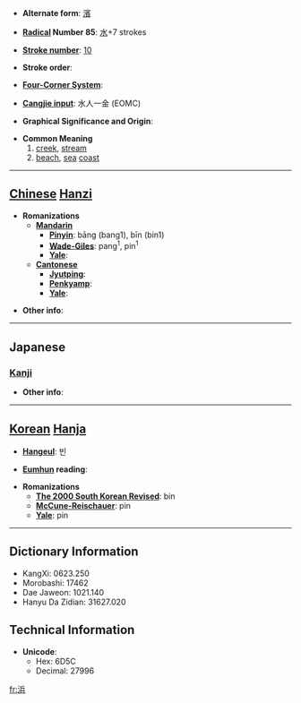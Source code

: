 * '''Alternate form''': [[濱]]

* '''[[Wiktionary:Chinese radical index| Radical]] Number 85''': [[Wiktionary:Chinese radical index 水|水]]+7 strokes

* '''[[Wiktionary:Chinese total strokes index|Stroke number]]''': [[Wiktionary:Chinese total strokes index 10|10]]

* '''Stroke order''': 

* '''[[Wiktionary:Chinese four corner index|Four-Corner System]]''': 

* '''[[Wiktionary:Chinese Cangjie index|Cangjie input]]''': 水人一金 (EOMC)

* '''Graphical Significance and Origin''': 

* '''Common Meaning'''
*#[[creek]], [[stream]]
*# [[beach]], [[sea]] [[coast]]


----

== [[Chinese]] [[Hanzi]] ==

* '''Romanizations'''
** '''[[Mandarin]]'''
*** '''[[Pinyin]]''': bāng (bang1), bīn (bin1)
*** '''[[Wade-Giles]]''': pang<sup>1</sup>, pin<sup>1</sup>
*** '''[[Yale]]''': 
** '''[[Cantonese]]'''
*** '''[[Jyutping]]''':
*** '''[[Penkyamp]]''': 
*** '''[[Yale]]''': 

* '''Other info''': 

----

==Japanese==
===[[Kanji]]===
{{kanji|on readings=[[ひん]] (hin)|kun readings=[[はま]] (hama)}}

* '''Other info''':  

----

== [[Korean]] [[Hanja]] ==

* '''[[Hangeul]]''': 빈

* '''[[Eumhun]] reading''': 

* '''Romanizations'''
** '''[[The 2000 South Korean Revised Romanization|The 2000 South Korean Revised]]''': bin
** '''[[McCune-Reischauer]]''': pin
** '''[[Yale]]''': pin

----

== Dictionary Information ==

* KangXi: 0623.250
* Morobashi: 17462
* Dae Jaweon: 1021.140
* Hanyu Da Zidian: 31627.020

== Technical Information ==

* '''Unicode''':
** Hex: 6D5C
** Decimal: 27996

[[fr:浜]]